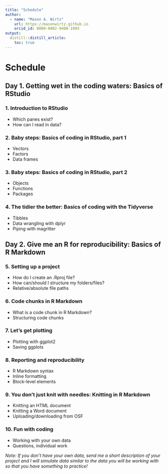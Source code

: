 ```yaml
---
title: "Schedule"
author:
  - name: "Mason A. Wirtz"
    url: https://masonwirtz.github.io
    orcid_id: 0000-0002-9408-1993
output:
  distill::distill_article:
    toc: true
---
```


# Schedule 

## **Day 1. Getting wet in the coding waters: Basics of RStudio**

### **1. Introduction to RStudio**

* Which panes exist? 
* How can I read in data?

### **2. Baby steps: Basics of coding in RStudio, part 1**

* Vectors
* Factors
* Data frames

### **3. Baby steps: Basics of coding in RStudio, part 2**

* Objects 
* Functions
* Packages

### **4. The tidier the better: Basics of coding with the Tidyverse**

* Tibbles
* Data wrangling with dplyr
* Piping with magritter

## **Day 2. Give me an R for reproducibility: Basics of R Markdown**

### **5. Setting up a project**

* How do I create an .Rproj file? 
* How can/should I structure my folders/files? 
* Relative/absolute file paths 

### **6. Code chunks in R Markdown**

* What is a code chunk in R Markdown? 
* Structuring code chunks 

### **7. Let’s get plotting**

* Plotting with ggplot2
* Saving ggplots

### **8. Reporting and reproducibility**

* R Markdown syntax
* Inline formatting 
* Block-level elements  

### **9. You don’t just knit with needles: Knitting in R Markdown**

* Knitting an HTML document
* Knitting a Word document 
* Uploading/downloading from OSF

### **10. Fun with coding**

* Working with your own data
* Questions, individual work

*Note: If you don't have your own data, send me a short description of your project and I will simulate data similar to the data you will be working with so that you have something to practice!*
